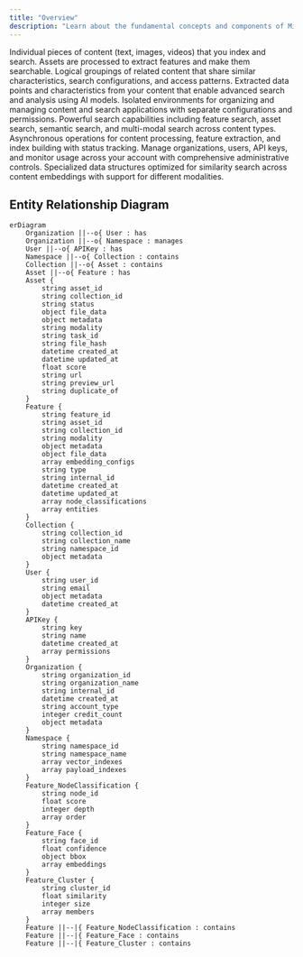 ```yaml
---
title: "Overview"
description: "Learn about the fundamental concepts and components of Mixpeek"
---
```


<CardGroup cols={2}>
  <Card title="Assets" icon="file" href="/concepts/assets">
    Individual pieces of content (text, images, videos) that you index and search. Assets are processed to extract features and make them searchable.
  </Card>
  
  <Card title="Collections" icon="folder" href="/concepts/collections">
    Logical groupings of related content that share similar characteristics, search configurations, and access patterns.
  </Card>

  <Card title="Features" icon="puzzle-piece" href="/ingestion/extractors">
    Extracted data points and characteristics from your content that enable advanced search and analysis using AI models.
  </Card>

  <Card title="Namespaces" icon="box" href="/concepts/namespaces">
    Isolated environments for organizing and managing content and search applications with separate configurations and permissions.
  </Card>

  <Card title="Search" icon="magnifying-glass" href="/searching/queries">
    Powerful search capabilities including feature search, asset search, semantic search, and multi-modal search across content types.
  </Card>

  <Card title="Tasks" icon="list-check" href="/concepts/tasks">
    Asynchronous operations for content processing, feature extraction, and index building with status tracking.
  </Card>

  <Card title="Organizations" icon="building" href="/api-reference/organizations">
    Manage organizations, users, API keys, and monitor usage across your account with comprehensive administrative controls.
  </Card>

  <Card title="Embedding Models" icon="database" href="/overview/models/available-models">
    Specialized data structures optimized for similarity search across content embeddings with support for different modalities.
  </Card>
</CardGroup>


## Entity Relationship Diagram

```mermaid
erDiagram
    Organization ||--o{ User : has
    Organization ||--o{ Namespace : manages
    User ||--o{ APIKey : has
    Namespace ||--o{ Collection : contains
    Collection ||--o{ Asset : contains
    Asset ||--o{ Feature : has
    Asset {
        string asset_id
        string collection_id
        string status
        object file_data
        object metadata
        string modality
        string task_id
        string file_hash
        datetime created_at
        datetime updated_at
        float score
        string url
        string preview_url
        string duplicate_of
    }
    Feature {
        string feature_id
        string asset_id
        string collection_id
        string modality
        object metadata
        object file_data
        array embedding_configs
        string type
        string internal_id
        datetime created_at
        datetime updated_at
        array node_classifications
        array entities
    }
    Collection {
        string collection_id
        string collection_name
        string namespace_id
        object metadata
    }
    User {
        string user_id
        string email
        object metadata
        datetime created_at
    }
    APIKey {
        string key
        string name
        datetime created_at
        array permissions
    }
    Organization {
        string organization_id
        string organization_name
        string internal_id
        datetime created_at
        string account_type
        integer credit_count
        object metadata
    }
    Namespace {
        string namespace_id
        string namespace_name
        array vector_indexes
        array payload_indexes
    }
    Feature_NodeClassification {
        string node_id
        float score
        integer depth
        array order
    }
    Feature_Face {
        string face_id
        float confidence
        object bbox
        array embeddings
    }
    Feature_Cluster {
        string cluster_id
        float similarity
        integer size
        array members
    }
    Feature ||--|{ Feature_NodeClassification : contains
    Feature ||--|{ Feature_Face : contains
    Feature ||--|{ Feature_Cluster : contains
```